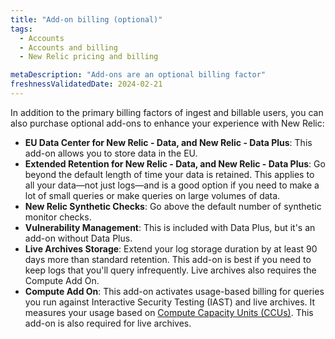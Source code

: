 ```yaml
---
title: "Add-on billing (optional)"
tags:
  - Accounts
  - Accounts and billing
  - New Relic pricing and billing

metaDescription: "Add-ons are an optional billing factor"
freshnessValidatedDate: 2024-02-21
---
```


In addition to the primary billing factors of ingest and billable users, you can also purchase optional add-ons to enhance your experience with New Relic: 

* **EU Data Center for New Relic - Data, and New Relic - Data Plus**: This add-on allows you to store data in the EU.
* **Extended Retention for New Relic - Data, and New Relic - Data Plus**: Go beyond the default length of time your data is retained. This applies to all your data&mdash;not just logs&mdash;and is a good option if you need to make a lot of small queries or make queries on large volumes of data.
* **New Relic Synthetic Checks**: Go above the default number of synthetic monitor checks.
* **Vulnerability Management**: This is included with Data Plus, but it's an add-on without Data Plus.
* **Live Archives Storage**: Extend your log storage duration by at least 90 days more than standard retention. This add-on is best if you need to keep logs that you'll query infrequently. Live archives also requires the Compute Add On. 
* **Compute Add On**: This add-on activates usage-based billing for queries you run against Interactive Security Testing (IAST) and live archives. It measures your usage based on [Compute Capacity Units (CCUs)](/docs/licenses/license-information/product-definitions/new-relic-one-pricing-definitions/#compute-capacity-units). This add-on is also required for live archives. 

